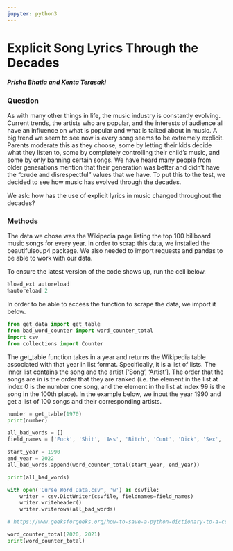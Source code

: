 ```yaml
---
jupyter: python3
---
```


# Explicit Song Lyrics Through the Decades
##### Prisha Bhatia and Kenta Terasaki


### Question
As with many other things in life, the music industry is constantly evolving. Current trends, the artists who are popular, and the interests of audience all have an influence on what is popular and what is talked about in music. A big trend we seem to see now is every song seems to be extremely explicit. Parents moderate this as they choose, some by letting their kids decide what they listen to, some by completely controlling their child's music, and some by only banning certain songs. We have heard many people from older generations mention that their generation was better and didn't have the "crude and disrespectful" values that we have. To put this to the test, we decided to see how music has evolved through the decades. 

We ask: how has the use of explicit lyrics in music changed throughout the decades?


### Methods
The data we chose was the Wikipedia page listing the top 100 billboard music songs for every year. In order to scrap this data, we installed the beautifulsoup4 package. We also needed to import requests and pandas to be able to work with our data.

To ensure the latest version of the code shows up, run the cell below.

```python
%load_ext autoreload
%autoreload 2
```

In order to be able to access the function to scrape the data, we import it below.

```python
from get_data import get_table
from bad_word_counter import word_counter_total
import csv
from collections import Counter
```

The get_table function takes in a year and returns the Wikipedia table associated with that year in list format. Specifically, it is a list of lists. The inner list contains the song and the artist ['Song', 'Artist']. The order that the songs are in is the order that they are ranked (i.e. the element in the list at index 0 is the number one song, and the element in the list at index 99 is the song in the 100th place). In the example below, we input the year 1990 and get a list of 100 songs and their corresponding artists.

```python
number = get_table(1970)
print(number)
```

```python
all_bad_words = []
field_names = ['Fuck', 'Shit', 'Ass', 'Bitch', 'Cunt', 'Dick', 'Sex', 'Slut', 'Pussy', 'Crap', 'Hell', 'Cock', 'Penis', 'Bussy', 'Motherfucker', 'Hoe', 'Whore']

start_year = 1990
end_year = 2022
all_bad_words.append(word_counter_total(start_year, end_year))
```

```python
print(all_bad_words)

with open('Curse_Word_Data.csv', 'w') as csvfile:
    writer = csv.DictWriter(csvfile, fieldnames=field_names)
    writer.writeheader()
    writer.writerows(all_bad_words)

# https://www.geeksforgeeks.org/how-to-save-a-python-dictionary-to-a-csv-file/ -- article that shows how to put the data into csv -- basically what i used for the code above

```

```python
word_counter_total(2020, 2021)
print(word_counter_total)
```

